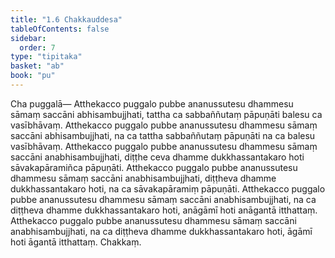 ```yaml
---
title: "1.6 Chakkauddesa"
tableOfContents: false
sidebar:
  order: 7
type: "tipitaka"
basket: "ab"
book: "pu"
---
```



<DynamicBreadcrumb />

<Division number="12" book="pu" bookNo="31" page="112">

<Paragraph number="159" book="pu">
<Emphasis>Cha puggalā—</Emphasis>
</Paragraph>

<Paragraph number="160" book="pu">
Atthekacco puggalo pubbe ananussutesu dhammesu sāmaṃ saccāni abhisambujjhati, tattha ca sabbaññutaṃ pāpuṇāti balesu ca vasībhāvaṃ. Atthekacco puggalo pubbe ananussutesu dhammesu sāmaṃ saccāni abhisambujjhati, na ca tattha sabbaññutaṃ pāpuṇāti na ca balesu vasībhāvaṃ. Atthekacco puggalo pubbe ananussutesu dhammesu sāmaṃ saccāni anabhisambujjhati, diṭṭhe ceva dhamme dukkhassantakaro hoti sāvakapāramiñca pāpuṇāti. Atthekacco puggalo pubbe ananussutesu dhammesu sāmaṃ saccāni anabhisambujjhati, diṭṭheva dhamme dukkhassantakaro hoti, na ca sāvakapāramiṃ pāpuṇāti. Atthekacco puggalo pubbe ananussutesu dhammesu sāmaṃ saccāni anabhisambujjhati, na ca diṭṭheva dhamme dukkhassantakaro hoti, anāgāmī hoti anāgantā itthattaṃ. Atthekacco puggalo pubbe ananussutesu dhammesu sāmaṃ saccāni anabhisambujjhati, na ca diṭṭheva dhamme dukkhassantakaro hoti, āgāmī hoti āgantā itthattaṃ.

</Paragraph>
</Division>

<Paragraph number="161" type="center" book="pu">
Chakkaṃ.
</Paragraph>